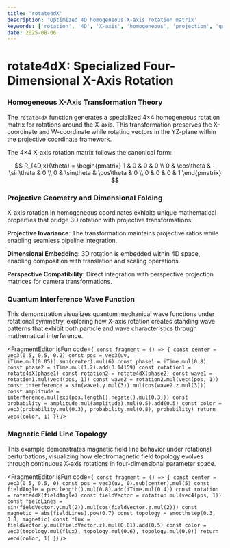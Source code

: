 ```yaml
---
title: 'rotate4dX'
description: 'Optimized 4D homogeneous X-axis rotation matrix'
keywords: ['rotation', '4D', 'X-axis', 'homogeneous', 'projection', 'quaternion']
date: 2025-08-06
---
```



# rotate4dX: Specialized Four-Dimensional X-Axis Rotation

### Homogeneous X-Axis Transformation Theory

The `rotate4dX` function generates a specialized 4×4 homogeneous rotation matrix for rotations around the X-axis. This transformation preserves the X-coordinate and W-coordinate while rotating vectors in the YZ-plane within the projective coordinate framework.

The 4×4 X-axis rotation matrix follows the canonical form:

$$
R_{4D,x}(\theta) = \begin{pmatrix}
1 & 0 & 0 & 0 \\
0 & \cos\theta & -\sin\theta & 0 \\
0 & \sin\theta & \cos\theta & 0 \\
0 & 0 & 0 & 1
\end{pmatrix}
$$

### Projective Geometry and Dimensional Folding

X-axis rotation in homogeneous coordinates exhibits unique mathematical properties that bridge 3D rotation with projective transformations:

**Projective Invariance**: The transformation maintains projective ratios while enabling seamless pipeline integration.

**Dimensional Embedding**: 3D rotation is embedded within 4D space, enabling composition with translation and scaling operations.

**Perspective Compatibility**: Direct integration with perspective projection matrices for camera transformations.

### Quantum Interference Wave Function

This demonstration visualizes quantum mechanical wave functions under rotational symmetry, exploring how X-axis rotation creates standing wave patterns that exhibit both particle and wave characteristics through mathematical interference.

<FragmentEditor
    isFun
    code={`
const fragment = () => {
    const center = vec3(0.5, 0.5, 0.2)
    const pos = vec3(uv, iTime.mul(0.05)).sub(center).mul(6)
    const phase1 = iTime.mul(0.8)
    const phase2 = iTime.mul(1.2).add(3.14159)
    const rotation1 = rotate4dX(phase1)
    const rotation2 = rotate4dX(phase2)
    const wave1 = rotation1.mul(vec4(pos, 1))
    const wave2 = rotation2.mul(vec4(pos, 1))
    const interference = sin(wave1.y.mul(3)).mul(cos(wave2.z.mul(3)))
    const amplitude = interference.mul(exp(pos.length().negate().mul(0.3)))
    const probability = amplitude.mul(amplitude).mul(0.5).add(0.5)
    const color = vec3(probability.mul(0.3), probability.mul(0.8), probability)
    return vec4(color, 1)
}`}
/>

### Magnetic Field Line Topology

This example demonstrates magnetic field line behavior under rotational perturbations, visualizing how electromagnetic field topology evolves through continuous X-axis rotations in four-dimensional parameter space.

<FragmentEditor
    isFun
    code={`
const fragment = () => {
    const center = vec3(0.5, 0.5, 0)
    const pos = vec3(uv, 0).sub(center).mul(5)
    const fieldAngle = pos.length().mul(0.8).add(iTime.mul(0.4))
    const rotation = rotate4dX(fieldAngle)
    const fieldVector = rotation.mul(vec4(pos, 1))
    const fieldLines = sin(fieldVector.y.mul(2)).mul(cos(fieldVector.z.mul(2)))
    const magnetic = abs(fieldLines).pow(0.7)
    const topology = smoothstep(0.3, 0.8, magnetic)
    const flux = fieldVector.y.mul(fieldVector.z).mul(0.01).add(0.5)
    const color = vec3(topology.mul(flux), topology.mul(0.6), topology.mul(0.9))
    return vec4(color, 1)
}`}
/>